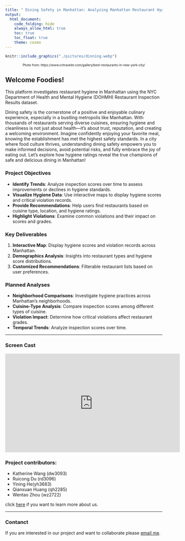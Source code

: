 ```yaml
---
title: " Dining Safety in Manhattan: Analyzing Manhattan Restaurant Hygiene Ratings"
output: 
  html_document:
    code_folding: hide
    always_allow_html: true
    toc: true
    toc_float: true
    theme: cosmo
---
```


```r
knitr::include_graphics("./pictures/dinning.webp")
```
<center style="font-size: 10px;"> Photo from:  https://www.cntraveler.com/gallery/best-restaurants-in-new-york-city/ </center>

## Welcome Foodies!

This platform investigates restaurant hygiene in Manhattan using the NYC Department of Health and Mental Hygiene (DOHMH) Restaurant Inspection Results dataset.

Dining safety is the cornerstone of a positive and enjoyable culinary experience, especially in a bustling metropolis like Manhattan. With thousands of restaurants serving diverse cuisines, ensuring hygiene and cleanliness is not just about health—it’s about trust, reputation, and creating a welcoming environment. Imagine confidently enjoying your favorite meal, knowing the establishment has met the highest safety standards. In a city where food culture thrives, understanding dining safety empowers you to make informed decisions, avoid potential risks, and fully embrace the joy of eating out. Let’s explore how hygiene ratings reveal the true champions of safe and delicious dining in Manhattan!

### Project Objectives

- **Identify Trends**: Analyze inspection scores over time to assess improvements or declines in hygiene standards.
- **Visualize Hygiene Data**: Use interactive maps to display hygiene scores and critical violation records.
- **Provide Recommendations**: Help users find restaurants based on cuisine type, location, and hygiene ratings.
- **Highlight Violations**: Examine common violations and their impact on scores and grades.


### Key Deliverables

1. **Interactive Map**: Display hygiene scores and violation records across Manhattan.
2. **Demographics Analysis**: Insights into restaurant types and hygiene score distributions.
3. **Customized Recommendations**: Filterable restaurant lists based on user preferences.


### Planned Analyses

- **Neighborhood Comparisons**: Investigate hygiene practices across Manhattan's neighborhoods.
- **Cuisine-Type Analysis**: Compare inspection scores among different types of cuisine.
- **Violation Impact**: Determine how critical violations affect restaurant grades.
- **Temporal Trends**: Analyze inspection scores over time.

---

### Screen Cast 
<iframe width="560" height="315" src="https://www.youtube.com/embed/-YmgO3W4vD4" title="data" frameborder="0" allow="accelerometer; autoplay; clipboard-write; encrypted-media; gyroscope; picture-in-picture; web-share" allowfullscreen></iframe>

### Project contributors:

* Katherine Wang (dw3093)
* Ruicong Du (rd3096)
* Yining He(yh3683)
* Qianxuan Huang (qh2285) 
* Wentao Zhou (wz2722)

click [here](aboutus.html) if you want to learn more about us.

--- 

### Contanct
If you are interested in our project and want to collaborate please [email me](mailto:rd3096@cumc.columbia.edu).